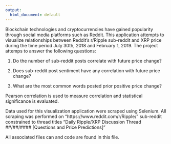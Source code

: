 ```yaml
---
output:
  html_document: default
---
```


Blockchain technologies and cryptocurrencies have gained popularity through social media platforms such as Reddit. This application attempts to visualize relationships between Reddit's r/Ripple sub-reddit and XRP price during the time period July 30th, 2018 and February 1, 2019.  The project attemps to answer the following questions:


1. Do the number of sub-reddit posts correlate with future price change? 

2. Does sub-reddit post sentiment have any correlation with future price change?

3. What are the most common words posted prior positive price change?

Pearson correlation is used to measure correlation and statistical significance is evaluated.

Data used for this visualization application were scraped using Selenium.  All scraping was performed on "https://www.reddit.com/r/Ripple/" sub-reddit constrained to thread titles "Daily Ripple/XRP Discussion Thread ##/##/#### [Questions and Price Predictions]"

All associated files can and code are found in this file.








 


